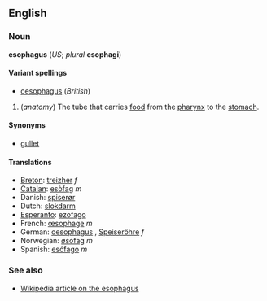 <!--If you edit this page, please also edit "oesophagus" to ensure these two pages remain in synch.-->
==English==
===Noun===
'''esophagus''' (''US''; ''plural'' '''esophagi''')

====Variant spellings====
*[[oesophagus]] (''British'')

#(''anatomy'') The tube that carries [[food]] from the [[pharynx]] to the [[stomach]].

====Synonyms====
*[[gullet]]

====Translations====
*[[Breton]]: [[treizher]] ''f''
*[[Catalan]]: [[esòfag]] ''m''
*Danish: [[spiserør]]
*Dutch: [[slokdarm]]
*[[Esperanto]]: [[ezofago]]
*French: [[œsophage]] ''m''
*German: [[oesophagus]]<!--gender?-->, [[Speiseröhre]] ''f''
*Norwegian: [[øsofag]] ''m''
*Spanish: [[esófago]] ''m''

===See also===
*[[w:esophagus|Wikipedia article on the esophagus]]

<!--If you edit this page, please also edit "oesophagus" to ensure these two pages remain in synch.-->